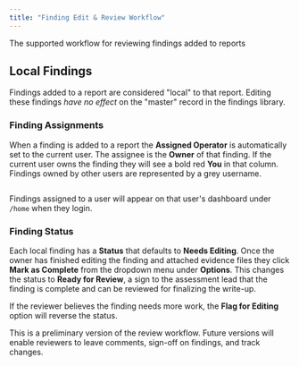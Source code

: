 ```yaml
---
title: "Finding Edit & Review Workflow"
---
```


The supported workflow for reviewing findings added to reports

## Local Findings


Findings added to a report are considered "local" to that report. Editing these findings _have no effect_ on the "master" record in the findings library.

### Finding Assignments

When a finding is added to a report the **Assigned Operator** is automatically set to the current user. The assignee is the **Owner** of that finding. If the current user owns the finding they will see a bold red **You** in that column. Findings owned by other users are represented by a grey username.

<Frame>
  <img src="/images/image-1.avif" alt=""/>
</Frame>

Findings assigned to a user will appear on that user's dashboard under `/home` when they login.

### Finding Status

Each local finding has a **Status** that defaults to **Needs Editing**. Once the owner has finished editing the finding and attached evidence files they click **Mark as Complete** from the dropdown menu under **Options**. This changes the status to **Ready for Review**, a sign to the assessment lead that the finding is complete and can be reviewed for finalizing the write-up.

If the reviewer believes the finding needs more work, the **Flag for Editing** option will reverse the status.

<Check>
This is a preliminary version of the review workflow. Future versions will enable reviewers to leave comments, sign-off on findings, and track changes.
</Check>
